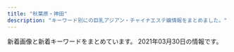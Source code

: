 ```yaml
---
title: "秋葉原・神田"
description: "キーワード別にの巨乳アジアン・チャイナエステ嬢情報をまとめました。"
---
```


新着画像と新着キーワードをまとめています。
2021年03月30日の情報です。

<DmmAffiliateIns />
<KeywordTable
  shops={
    [
    {
        "url": "http://x-akb.info/",
        "keywords": {
            "C": 19,
            "85": 1,
            "84": 1,
            "86": 4,
            "F": 1,
            "D": 10,
            "87": 5
        },
        "img_links": [
            "http://x-akb.info/img/st50.jpg",
            "http://x-akb.info/img/st043.jpg",
            "http://x-akb.info/img/p-50.jpg",
            "http://asakusabashi.analytics.qlook.net/counter.png",
            "http://x-akb.info/img/p-34.jpg",
            "http://x-akb.info/img/p-49.jpg",
            "http://x-akb.info/img/st35.jpg",
            "http://x-akb.info/img/p-42.jpg",
            "http://x-akb.info/img/bottom.png",
            "http://x-akb.info/img/t3.jpg",
            "http://x-akb.info/img/st34.jpg",
            "http://x-akb.info/img/p-46.jpg",
            "http://x-akb.info/img/st035.jpg",
            "http://x-akb.info/img/p-45.jpg",
            "http://x-akb.info/img/st40.jpg",
            "http://x-akb.info/img/p-44.jpg",
            "http://x-akb.info/img/p-40.jpg",
            "http://x-akb.info/img/st42.jpg",
            "http://x-akb.info/img/st36.jpg",
            "http://x-akb.info/img/p-43.jpg",
            "http://x-akb.info/img/t1.jpg",
            "http://x-akb.info/img/nos.jpg",
            "http://x-akb.info/img/st45.jpg",
            "http://x-akb.info/img/mo.png",
            "http://x-akb.info/img/st46.jpg",
            "http://x-akb.info/img/st44.jpg",
            "http://x-akb.info/img/st0035.jpg",
            "http://x-akb.info/img/st0043.jpg",
            "http://x-akb.info/img/st49.jpg",
            "http://x-akb.info/img/p-36.jpg",
            "http://x-akb.info/img/p-35.jpg",
            "http://x-akb.info/img/t2.jpg"
        ],
        "station": "JR\u6d45\u8349\u6a4b\u99c5\u6771\u53e3",
        "name": "AKB"
    },
    {
        "station": "JR\u795e\u7530\u99c5\u897f\u53e3",
        "img_links": [
            "https://kanda-on.work/images/top_campaign.jpg",
            "https://kanda-on.work/images/top_campaign_bottom.jpg",
            "https://kanda-on.work/images/st/st_miki.jpg",
            "https://kanda-on.work/images/st/st_rara2.jpg",
            "https://kanda-on.work/images/st/st_kaori.jpg",
            "https://kanda-on.work/images/st/st_mika.jpg",
            "https://kanda-on.work/images/st/st_mika2.jpg",
            "https://kanda-on.work/images/st/st_moe.jpg",
            "https://kanda-on.work/images/st/st_yuri.jpg",
            "https://kanda-on.work/images/st/st_natsuko.jpg",
            "https://kanda-on.work/images/st/st_arisa.jpg",
            "https://kanda-on.work/images/st/st_akari.jpg",
            "https://kanda-on.work/images/st/st_koko.jpg",
            "https://kanda-on.work/images/st/st_yuzuki.jpg",
            "https://kanda-on.work/images/st/st_kana.jpg",
            "https://kanda-on.work/images/st/st_yuki.jpg",
            "https://kanda-on.work/images/top2.png",
            "https://kanda-on.work/images/st/st_kiki.jpg",
            "https://kanda-on.work/images/st/st_mina.jpg",
            "https://kanda-on.work/images/st/st_akira.jpg",
            "https://kanda-on.work/images/st/st_ruru.jpg",
            "https://kanda-on.work/images/st/st_rara.jpg",
            "https://kanda-on.work/images/st/st_maya.jpg",
            "https://kanda-on.work/images/top.png",
            "https://kanda-on.work/images/st/st_lemon.jpg",
            "https://kanda-on.work/images/st/st_sakura.jpg",
            "https://kanda-on.work/images/st/st_ako.jpg"
        ],
        "url": "https://kanda-on.work/",
        "keywords": {
            "F": 24,
            "C": 33,
            "\u4e73": 3,
            "\u5de8\u4e73": 3
        },
        "name": "\u6e29"
    },
    {
        "url": "https://mizuno-koi.com/",
        "station": "JR\u795e\u7530\u99c5\u5357\u53e3",
        "keywords": {},
        "img_links": [],
        "name": "\u6c34\u306e\u604b"
    },
    {
        "keywords": {
            "\u80f8": 1,
            "C": 18,
            "E": 3,
            "\u7206\u4e73": 3,
            "D": 9,
            "F": 7,
            "\u4e73": 3,
            "G": 3
        },
        "url": "http://esute-kanda.tokyo/",
        "station": "\u795e\u7530\u99c5\u897f\u53e3",
        "img_links": [
            "http://esute-kanda.tokyo/images/top.png",
            "http://esute-kanda.tokyo/images/st/st_suzu.jpg",
            "http://esute-kanda.tokyo/images/st/st_yaya.jpg",
            "http://esute-kanda.tokyo/images/st/st_riri.jpg",
            "http://esute-kanda.tokyo/images/st/st_moka.jpg",
            "http://esute-kanda.tokyo/images/st/st_yuki.jpg",
            "http://esute-kanda.tokyo/images/st/st_mariko.jpg",
            "http://esute-kanda.tokyo/images/top2.png",
            "http://esute-kanda.tokyo/images/st/st_ayaka.jpg",
            "http://esute-kanda.tokyo/images/st/st_nanami.jpg",
            "http://esute-kanda.tokyo/images/st/st_ran.jpg",
            "http://esute-kanda.tokyo/images/st/st_mao.jpg",
            "http://esute-kanda.tokyo/images/st/st_kanon.jpg",
            "http://esute-kanda.tokyo/images/st/st_ryo.jpg",
            "http://esute-kanda.tokyo/images/st/st_natsu.jpg",
            "http://esute-kanda.tokyo/images/st/st_jennie2.jpg",
            "http://esute-kanda.tokyo/images/st/st_momo.jpg",
            "http://esute-kanda.tokyo/images/st/st_sara.jpg",
            "http://esute-kanda.tokyo/images/st/st_yuyu.jpg",
            "http://esute-kanda.tokyo/images/st/st_riko.jpg",
            "http://esute-kanda.tokyo/images/st/st_sakura.jpg",
            "http://esute-kanda.tokyo/images/access/ac_photo.jpg",
            "http://esute-kanda.tokyo/images/st/st_rui.jpg",
            "http://esute-kanda.tokyo/images/st/st_jennie.jpg",
            "http://esute-kanda.tokyo/images/st/st_yuuka.jpg"
        ],
        "name": "\u8336\u8336"
    },
    {
        "keywords": {
            "87": 3,
            "86": 3,
            "84": 6,
            "85": 24,
            "C": 29,
            "D": 24,
            "E": 3,
            "89": 3,
            "F": 3
        },
        "img_links": [
            "http://yu-ai.work/sp/img/p20.jpg",
            "http://yu-ai.work/img/sc16.jpg",
            "http://yu-ai.work/sp/img/sta12.jpg",
            "http://yu-ai.work/sp/img/pic.jpg",
            "http://yu-ai.work/img/st009.jpg",
            "http://yu-ai.work/sp/img/t-t.jpg",
            "http://yu-ai.work/img/sta13.jpg",
            "http://yu-ai.work/sp/img/sta10.jpg",
            "http://yu-ai.work/img/sta19.jpg",
            "http://yu-ai.work/sp/img/sys.jpg",
            "http://yu-ai.work/sp/img/cam.jpg",
            "http://yu-ai.work/img/sta14.jpg",
            "http://yu-ai.work/img/acc2.jpg",
            "http://yu-ai.work/img/sta17.jpg",
            "http://yu-ai.work/sp/img/pc.jpg",
            "http://yu-ai.work/img/st19.jpg",
            "http://yu-ai.work/img/st17.jpg",
            "http://yu-ai.work/img/sta21.jpg",
            "http://yu-ai.work/img/sc21.jpg",
            "http://yu-ai.work/img/st09.jpg",
            "http://yu-ai.work/sp/img/sta21.jpg",
            "http://yu-ai.work/img/sc20.jpg",
            "http://yu-ai.work/sp/img/t-a.jpg",
            "http://yu-ai.work/img/nos.jpg",
            "http://yu-ai.work/img/fla.jpg",
            "http://yu-ai.work/sp/img/sta13.jpg",
            "http://yu-ai.work/sp/img/acc2.jpg",
            "http://yu-ai.work/img/sta16.jpg",
            "http://yu-ai.work/img/sc17.jpg",
            "http://yu-ai.work/img/st12.jpg",
            "http://yu-ai.work/sp/img/tit.jpg",
            "http://yu-ai.work/img/st015.jpg",
            "http://yu-ai.work/sp/img/sta15.jpg",
            "http://yu-ai.work/sp/img/sta18.jpg",
            "http://yu-ai.work/sp/img/p22.jpg",
            "http://yu-ai.work/sp/img/botton.jpg",
            "http://yu-ai.work/img/st018.jpg",
            "http://yu-ai.work/img/sc19.jpg",
            "http://yu-ai.work/img/sta20.jpg",
            "http://yu-ai.work/img/st15.jpg",
            "http://yu-ai.work/img/st18.jpg",
            "http://yu-ai.work/img/sc22.jpg",
            "http://yu-ai.work/sp/img/t-o.jpg",
            "http://yu-ai.work/sp/img/sta16.jpg",
            "http://yu-ai.work/img/st21.jpg",
            "http://yu-ai.work/sp/img/p18.jpg",
            "http://yu-ai.work/img/sc9.jpg",
            "http://yu-ai.work/img/sc10.jpg",
            "http://yu-ai.work/img/head.jpg",
            "http://yu-ai.work/sp/img/acc1.jpg",
            "http://yu-ai.work/img/st22.jpg",
            "http://yu-ai.work/img/st9.jpg",
            "http://yu-ai.work/img/men-es-ran.jpg",
            "http://yu-ai.work/img/sc15.jpg",
            "http://yu-ai.work/sp/img/sta19.jpg",
            "http://yu-ai.work/img/st0013.jpg",
            "http://yu-ai.work/sp/img/tel.jpg",
            "http://yu-ai.work/img/sc14.jpg",
            "http://yu-ai.work/img/st010.jpg",
            "http://yu-ai.work/img/st013.jpg",
            "http://yu-ai.work/img/sta15.jpg",
            "http://yu-ai.work/sp/img/sta22.jpg",
            "http://yu-ai.work/sp/img/p21.jpg",
            "http://yu-ai.work/sp/img/t-r.jpg",
            "http://yu-ai.work/img/st20.jpg",
            "http://yu-ai.work/img/sta10.jpg",
            "http://yu-ai.work/sp/img/add.jpg",
            "http://yu-ai.work/sp/img/sta9.jpg",
            "http://yu-ai.work/img/st022.jpg",
            "http://yu-ai.work/img/sta22.jpg",
            "http://yu-ai.work/img/st14.jpg",
            "http://yu-ai.work/img/st020.jpg",
            "http://yu-ai.work/sp/img/info.jpg",
            "http://yu-ai.work/img/st10.jpg",
            "http://yu-ai.work/img/botton.jpg",
            "http://yu-ai.work/img/sta18.jpg",
            "http://yu-ai.work/img/acc1.jpg",
            "http://yu-ai.work/sp/img/acc3.jpg",
            "http://yu-ai.work/img/sc18.jpg",
            "http://yu-ai.work/img/st019.jpg",
            "http://yu-ai.work/sp/img/sta17.jpg",
            "http://yu-ai.work/sp/img/time.jpg",
            "http://yu-ai.work/img/sc12.jpg",
            "http://yu-ai.work/img/sta9.jpg",
            "http://yu-ai.work/img/st012.jpg",
            "http://yu-ai.work/sp/img/sta14.jpg",
            "http://yu-ai.work/img/st16.jpg",
            "http://yu-ai.work/img/st014.jpg",
            "http://yu-ai.work/sp/img/sta20.jpg",
            "http://yu-ai.work/img/st13.jpg",
            "http://yu-ai.work/img/sta12.jpg",
            "http://yu-ai.work/img/acc3.jpg",
            "http://yu-ai.work/img/st0012.jpg",
            "http://yu-ai.work/sp/img/t-s.jpg",
            "http://yu-ai.work/img/sc13.jpg"
        ],
        "url": "http://yu-ai.work/",
        "station": "JR\u79cb\u8449\u539f\u99c5\u662d\u548c\u901a\u308a\u53e3",
        "name": "\u7652\u611b"
    },
    {
        "url": "http://genkidou.work/",
        "keywords": {
            "86": 4,
            "91": 3,
            "88": 4,
            "87": 6,
            "E": 6,
            "D": 8,
            "85": 5,
            "H": 1,
            "F": 2,
            "C": 20
        },
        "img_links": [
            "http://genkidou.work/img/s5.jpg",
            "http://genkidou.work/img/sta25.jpg",
            "http://genkidou.work/img/s4.jpg",
            "http://genkidou.work/img/s1.jpg",
            "http://genkidou.work/img/sta2.jpg",
            "http://genkidou.work/img/acc5.jpg",
            "http://genkidou.work/sp/img/t-t.jpg",
            "http://genkidou.work/sp/img/t-s.jpg",
            "http://genkidou.work/sp/img/t-o.jpg",
            "http://genkidou.work/sp/img/t-a.jpg",
            "http://genkidou.work/sp/img/acc2.jpg",
            "http://genkidou.work/img/fla.jpg",
            "http://genkidou.work/img/acc6.jpg",
            "http://genkidou.work/sp/img/info.jpg",
            "http://genkidou.work/sp/img/tit.jpg",
            "http://genkidou.work/sp/img/acc3.jpg",
            "http://genkidou.work/sp/img/acc5.jpg",
            "http://genkidou.work/img/st22.jpg",
            "http://genkidou.work/sp/img/st20.jpg",
            "http://genkidou.work/img/koko_468x60.png",
            "http://genkidou.work/sp/img/tel.jpg",
            "http://genkidou.work/sp/img/st6.jpg",
            "http://genkidou.work/img/st011.jpg",
            "http://genkidou.work/img/st25.jpg",
            "http://genkidou.work/img/botton.jpg",
            "http://genkidou.work/img/fla-1.jpg",
            "http://genkidou.work/img/head.jpg",
            "http://genkidou.work/img/acc4.jpg",
            "http://genkidou.work/img/st010.jpg",
            "http://genkidou.work/img/st6.jpg",
            "http://genkidou.work/sp/img/time.jpg",
            "http://genkidou.work/sp/img/p25.jpg",
            "http://genkidou.work/sp/img/acc1.jpg",
            "http://genkidou.work/sp/img/st16.jpg",
            "http://genkidou.work/img/st20.jpg",
            "http://genkidou.work/sp/img/add.jpg",
            "http://genkidou.work/img/sta16.jpg",
            "http://genkidou.work/img/sta20.jpg",
            "http://genkidou.work/sp/img/st11.jpg",
            "http://genkidou.work/sp/img/t-r.jpg",
            "http://genkidou.work/sp/img/botton.jpg",
            "http://genkidou.work/img/sta6.jpg",
            "http://genkidou.work/img/mo.png",
            "http://genkidou.work/sp/img/st23.jpg",
            "http://genkidou.work/img/st2.jpg",
            "http://genkidou.work/sp/img/pic.jpg",
            "http://genkidou.work/img/fla-3.jpg",
            "http://genkidou.work/sp/img/acc6.jpg",
            "http://genkidou.work/img/acc2.jpg",
            "http://genkidou.work/sp/img/sch.jpg",
            "http://genkidou.work/img/sta10.jpg",
            "http://genkidou.work/img/s2.jpg",
            "http://genkidou.work/img/body2.jpg",
            "http://genkidou.work/sp/img/st10.jpg",
            "http://genkidou.work/sp/img/st25.jpg",
            "http://genkidou.work/img/st23.jpg",
            "http://genkidou.work/sp/img/st22.jpg",
            "http://genkidou.work/sp/img/acc4.jpg",
            "http://genkidou.work/img/acc1.jpg",
            "http://genkidou.work/img/sta11.jpg",
            "http://genkidou.work/sp/img/p20.jpg",
            "http://genkidou.work/sp/img/sys.jpg",
            "http://genkidou.work/img/acc3.jpg",
            "http://genkidou.work/img/sta23.jpg",
            "http://genkidou.work/img/st16.jpg",
            "http://genkidou.work/img/fla-2.jpg",
            "http://genkidou.work/sp/img/cam.jpg",
            "http://genkidou.work/sp/img/pc.jpg",
            "http://genkidou.work/sp/img/koko_234x60.png",
            "http://genkidou.work/sp/img/p10.jpg",
            "http://genkidou.work/img/st0011.jpg",
            "http://genkidou.work/sp/img/st2.jpg",
            "http://genkidou.work/img/sta22.jpg"
        ],
        "name": "\u5143\u6c17\u5802\uff5e\u3052\u3093\u304d\u3069\u3046\uff5e",
        "station": "JR\u795e\u7530\u99c5\u897f\u53e3"
    },
    {
        "url": "http://belire.este.work/",
        "keywords": {
            "D": 12,
            "\u30bb\u30af\u30b7\u30fc": 1,
            "83": 1,
            "G": 1,
            "C": 1,
            "86": 13,
            "98": 1
        },
        "station": "JR\u79cb\u8449\u539f\u99c5\u662d\u548c\u901a\u308a\u53e3",
        "img_links": [
            "http://belire.este.work/2/uploadimg/1610605582.jpg",
            "http://belire.este.work/2/uploadimg/1610605467.jpg",
            "http://belire.este.work/nav-005.png",
            "http://belire.este.work/2/uploadimg/1615208613.jpg",
            "http://belire.este.work/2/uploadimg/1615207989.jpeg",
            "http://belire.este.work/2/uploadimg/1610605644.jpg",
            "http://belire.este.work/nav-001.png",
            "http://belire.este.work/nav-004.png",
            "http://belire.este.work/2/uploadimg/1610605976.jpg",
            "http://belire.este.work/2/uploadimg/1610605894.jpg",
            "http://belire.este.work/no.png",
            "http://belire.este.work/2/uploadimg/1610605781.jpg",
            "http://belire.este.work/tel.png",
            "http://belire.este.work/2/uploadimg/1610605808.jpg",
            "http://belire.este.work/2/uploadimg/1610605371.jpg",
            "http://belire.este.work/2/uploadimg/1610605548.jpg",
            "http://belire.este.work/2/uploadimg/1610605615.jpg",
            "http://belire.este.work/s.jpg",
            "http://belire.este.work/2/uploadimg/1610605327.jpg",
            "http://belire.este.work/2/uploadimg/1610605742.jpg",
            "http://belire.este.work/nav-002.png",
            "http://belire.este.work/nav-006.png",
            "http://belire.este.work/2/uploadimg/1610605503.jpg",
            "http://belire.este.work/nav-003.png"
        ],
        "name": "BELIRE \uff5e\u30d9\u30ea\u30fc\u30eb\uff5e"
    },
    {
        "station": "JR\u795e\u7530\u99c5\u897f\u53e3",
        "img_links": [
            "http://refresh-salon.tokyo/images/topimage/main2.jpg",
            "http://refresh-salon.tokyo/images/st/st_miko.jpg",
            "http://refresh-salon.tokyo/images/st/st_risa.jpg",
            "http://refresh-salon.tokyo/images/st/st_rin.jpg",
            "http://refresh-salon.tokyo/images/st/st_anna.jpg",
            "http://refresh-salon.tokyo/images/st/st_koko.jpg",
            "http://refresh-salon.tokyo/images/st/st_saya.jpg",
            "http://refresh-salon.tokyo/images/img/wanted.jpg",
            "http://refresh-salon.tokyo/images/st/st_junko.jpg",
            "http://refresh-salon.tokyo/images/st/st_aiko.jpg",
            "http://refresh-salon.tokyo/images/st/st_mariko.jpg",
            "http://refresh-salon.tokyo/images/st/st_nana.jpg",
            "http://refresh-salon.tokyo/images/st/st_momo.jpg",
            "http://refresh-salon.tokyo/images/st/st_mei.jpg"
        ],
        "name": "\u3082\u307f\u697d",
        "url": "http://refresh-salon.tokyo/",
        "keywords": {
            "E": 2,
            "D": 20,
            "C": 41,
            "G": 2
        }
    },
    {
        "img_links": [
            "http://www.rave.masg.info/files/005.jpg",
            "http://www.rave.masg.info/files/006-02.jpg",
            "http://www.rave.masg.info/files/014.jpg",
            "http://www.rave.masg.info/files/008-03.jpg",
            "http://www.rave.masg.info/files/003-03.jpg",
            "http://www.rave.masg.info/files/014-02.jpg",
            "http://www.rave.masg.info/files/009.jpg",
            "http://www.rave.masg.info/images/xian.png",
            "http://www.rave.masg.info/images/infotiao1.jpg",
            "http://www.rave.masg.info/images/pick.png",
            "http://www.rave.masg.info/images/main_bottom.png",
            "http://www.rave.masg.info/files/016-03.jpg",
            "http://www.rave.masg.info/files/016-02.jpg",
            "http://www.rave.masg.info/files/003.jpg",
            "http://www.rave.masg.info/images/maga.jpg",
            "http://www.rave.masg.info/files/016.jpg",
            "http://www.rave.masg.info/files/006-03.jpg",
            "http://www.rave.masg.info/images/shop/shop01.jpg",
            "http://www.rave.masg.info/files/009-02.jpg",
            "http://www.rave.masg.info/files/002.jpg",
            "http://www.rave.masg.info/files/005-03.jpg",
            "http://www.rave.masg.info/images/shop/shop03.jpg",
            "http://www.rave.masg.info/images/zi_massage.png",
            "http://www.rave.masg.info/files/017-02.jpg",
            "http://www.rave.masg.info/images/tel.png",
            "http://www.rave.masg.info/files/002-02.jpg",
            "http://www.rave.masg.info/files/002-03.jpg",
            "http://www.rave.masg.info/images/new1.png",
            "http://www.rave.masg.info/images/new3.png",
            "http://www.rave.masg.info/files/008.jpg",
            "http://www.rave.masg.info/images/zi_staff.png",
            "http://www.rave.masg.info/images/service.png",
            "http://www.rave.masg.info/files/015.jpg",
            "http://www.rave.masg.info/images/s4.jpg",
            "http://www.rave.masg.info/files/005-02.jpg",
            "http://www.rave.masg.info/files/017.jpg",
            "http://www.rave.masg.info/files/008-02.jpg",
            "http://www.rave.masg.info/files/015-03.jpg",
            "http://www.rave.masg.info/images/s2.jpg",
            "http://www.rave.masg.info/images/s1.jpg",
            "http://www.rave.masg.info/images/shop/shop04.jpg",
            "http://www.rave.masg.info/files/003-02.jpg",
            "http://www.rave.masg.info/files/015-02.jpg",
            "http://www.rave.masg.info/images/shop/shop02.jpg",
            "http://www.rave.masg.info/files/009-03.jpg",
            "http://www.rave.masg.info/files/006.jpg",
            "http://www.rave.masg.info/files/017-03.jpg",
            "http://www.rave.masg.info/images/s5.jpg",
            "http://www.rave.masg.info/images/main_top.png",
            "http://www.rave.masg.info/files/014-03.jpg",
            "http://www.rave.masg.info/images/s3.jpg"
        ],
        "url": "http://www.rave.masg.info/",
        "station": "JR\u79cb\u8449\u539f\u99c5\u662d\u548c\u901a\u308a\u53e3",
        "name": "RAVE \u30ec\u30a4\u30f4",
        "keywords": {
            "G": 1,
            "88": 1,
            "86": 1,
            "F": 3,
            "89": 1,
            "D": 6,
            "87": 6,
            "90": 1
        }
    },
    {
        "img_links": [],
        "keywords": {},
        "name": "Ainsel\u30fb\u30a8\u30a4\u30f3\u30bb\u30eb",
        "station": "JR\u6d45\u8349\u6a4b\u99c5\u6771\u53e3",
        "url": "http://ainsel.tyo.ac/"
    },
    {
        "img_links": [
            "http://genki-morix2.asia/img/st54.jpg",
            "http://genki-morix2.asia/img/Q.png",
            "http://genki-morix2.asia/img/st52.jpg",
            "http://genki-morix2.asia/img/sta58.jpg",
            "http://genki-morix2.asia/img/st019.jpg",
            "http://genki-morix2.asia/img/st16.jpg",
            "http://genki-morix2.asia/img/a.png",
            "http://genki-morix2.asia/img/st30.jpg",
            "http://genki-morix2.asia/img/sta54.jpg",
            "http://genki-morix2.asia/img/st58.jpg",
            "http://genki-morix2.asia/img/i.png",
            "http://genki-morix2.asia/img/st24.jpg",
            "http://genki-morix2.asia/img/st47.jpg",
            "http://genki-morix2.asia/img/no-photo-newface.jpg",
            "http://genki-morix2.asia/img/st19.jpg",
            "http://genki-morix2.asia/img/st55.jpg",
            "http://genki-morix2.asia/img/st053.jpg",
            "http://genki-morix2.asia/img/st53.jpg",
            "http://genki-morix2.asia/img/sta47.jpg",
            "http://genki-morix2.asia/img/botton.png"
        ],
        "keywords": {
            "C": 9,
            "89": 1,
            "88": 4,
            "85": 1,
            "87": 7,
            "86": 1,
            "84": 2
        },
        "name": "\u5143\u6c17\u30e2\u30ea\u30e2\u30ea",
        "url": "http://genki-morix2.asia/",
        "station": "JR\u795e\u7530\u99c5\u6771\u53e3"
    },
    {
        "keywords": {
            "86": 11
        },
        "url": "http://massage-esthe.xyz/",
        "name": "\u7652\u3057\u306e\u68ee",
        "station": "JR\u795e\u7530\u99c5\u897f\u53e3",
        "img_links": [
            "http://massage-esthe.xyz/img/eve.jpg",
            "http://massage-esthe.xyz/img/st2.jpg",
            "http://massage-esthe.xyz/img/sta1.jpg",
            "http://massage-esthe.xyz/img/fla.jpg",
            "http://massage-esthe.xyz/img/sta3.jpg",
            "http://massage-esthe.xyz/img/r1.jpg",
            "http://massage-esthe.xyz/img/sta2.jpg",
            "http://massage-esthe.xyz/img/sta5.jpg",
            "http://massage-esthe.xyz/img/top.jpg",
            "http://massage-esthe.xyz/img/r4.jpg",
            "http://massage-esthe.xyz/img/st1.jpg",
            "http://massage-esthe.xyz/img/r2.jpg",
            "http://massage-esthe.xyz/img/st3.jpg",
            "http://massage-esthe.xyz/img/no.png",
            "http://massage-esthe.xyz/img/st5.jpg",
            "http://massage-esthe.xyz/img/sta4.jpg",
            "http://massage-esthe.xyz/img/st4.jpg",
            "http://massage-esthe.xyz/img/nosta.jpg"
        ]
    },
    {
        "img_links": [
            "http://jasmine-massage.info/img/sj.jpg",
            "http://jasmine-massage.info/img/s203.jpg",
            "http://jasmine-massage.info/i/img/st206.jpg",
            "http://jasmine-massage.info/img/st205.jpg",
            "http://jasmine-massage.info/img/st207.jpg",
            "http://jasmine-massage.info/i/img/sta206.jpg",
            "http://jasmine-massage.info/img/s206.jpg",
            "http://jasmine-massage.info/img/s207.jpg",
            "http://jasmine-massage.info/img/s205.jpg",
            "http://jasmine-massage.info/img/sta205.jpg",
            "http://jasmine-massage.info/i/img/sta204.jpg",
            "http://jasmine-massage.info/img/st206.jpg",
            "http://jasmine-massage.info/i/img/r4.jpg",
            "http://jasmine-massage.info/i/img/sta205.jpg",
            "http://jasmine-massage.info/i/img/r2.jpg",
            "http://jasmine-massage.info/img/sta207.jpg",
            "http://jasmine-massage.info/img/sta203.jpg",
            "http://jasmine-massage.info/img/sta204.jpg",
            "http://jasmine-massage.info/img/s204.jpg",
            "http://jasmine-massage.info/i/img/sta203.jpg",
            "http://jasmine-massage.info/img/st0203.jpg",
            "http://jasmine-massage.info/img/mo.png",
            "http://jasmine-massage.info/img/botton.jpg",
            "http://jasmine-massage.info/img/st204.jpg",
            "http://jasmine-massage.info/img/nos.jpg",
            "http://jasmine-massage.info/i/img/r3.jpg",
            "http://jasmine-massage.info/img/st203.jpg",
            "http://jasmine-massage.info/img/sta206.jpg",
            "http://jasmine-massage.info/i/img/sta207.jpg",
            "http://jasmine-massage.info/i/img/r1.jpg",
            "http://jasmine-massage.info/img/head.jpg"
        ],
        "keywords": {
            "E": 3,
            "86": 1,
            "D": 5,
            "85": 1,
            "87": 4,
            "C": 13,
            "88": 3
        },
        "name": "\u96a0\u308c\u5bb6",
        "station": "JR\u79cb\u8449\u539f\u99c5\u662d\u548c\u901a\u308a\u53e3",
        "url": "http://jasmine-massage.info/"
    },
    {
        "name": "\u767e\u5408",
        "station": "JR\u795e\u7530\u99c5\u6771\u53e3",
        "url": "http://yuri.es-relax.info/",
        "img_links": [
            "http://yuri.es-relax.info/gals/mimi1.jpg",
            "http://yuri.es-relax.info/images/bg_header.jpg",
            "http://yuri.es-relax.info/images/sayuri1.jpg",
            "http://yuri.es-relax.info/images/nana1.jpg",
            "http://yuri.es-relax.info/images/nao1.jpg",
            "http://yuri.es-relax.info/images/hana1.jpg",
            "http://yuri.es-relax.info/images/info3.png",
            "http://yuri.es-relax.info/images/info5.jpg",
            "http://yuri.es-relax.info/gals/yuki1.jpg",
            "http://yuri.es-relax.info/images/yuyu1.jpg",
            "http://yuri.es-relax.info/gals/riri1.jpg"
        ],
        "keywords": {
            "88": 2,
            "86": 14,
            "D": 12
        }
    },
    {
        "img_links": [
            "http://chou-massage.work/sp/img/mo.png",
            "http://chou-massage.work/sp/img/st2.jpg",
            "http://chou-massage.work/img/st4.jpg",
            "http://chou-massage.work/img/st7.jpg",
            "http://chou-massage.work/sp/img/fla-2.jpg",
            "http://chou-massage.work/img/fla-2.jpg",
            "http://chou-massage.work/img/sta2.jpg",
            "http://chou-massage.work/img/botton.jpg",
            "http://chou-massage.work/img/sta4.jpg",
            "http://chou-massage.work/sp/img/fla-1.jpg",
            "http://chou-massage.work/sp/img/sta7.jpg",
            "http://chou-massage.work/sp/img/sta3.jpg",
            "http://chou-massage.work/sp/img/sta4.jpg",
            "http://chou-massage.work/sp/img/st7.jpg",
            "http://chou-massage.work/sp/img/st1.jpg",
            "http://chou-massage.work/img/st3.jpg",
            "http://chou-massage.work/sp/img/acc.jpg",
            "http://chou-massage.work/sp/img/sta2.jpg",
            "http://chou-massage.work/sp/img/st4.jpg",
            "http://chou-massage.work/img/fla-1.jpg",
            "http://chou-massage.work/img/sta1.jpg",
            "http://chou-massage.work/img/sta8.jpg",
            "http://chou-massage.work/sp/img/fla-3.jpg",
            "http://chou-massage.work/sp/img/sta1.jpg",
            "http://chou-massage.work/sp/img/st3.jpg",
            "http://chou-massage.work/img/sta3.jpg",
            "http://chou-massage.work/img/mo.png",
            "http://chou-massage.work/img/acc.jpg",
            "http://chou-massage.work/sp/img/sta8.jpg",
            "http://chou-massage.work/img/st2.jpg",
            "http://chou-massage.work/img/st8.jpg",
            "http://chou-massage.work/sp/img/st8.jpg",
            "http://chou-massage.work/img/sta7.jpg",
            "http://chou-massage.work/img/fla-3.jpg",
            "http://chou-massage.work/img/st1.jpg",
            "http://chou-massage.work/sp/img/botton.jpg"
        ],
        "url": "http://chou-massage.work/",
        "keywords": {
            "86": 10,
            "85": 2,
            "87": 8,
            "C": 26,
            "E": 8,
            "D": 12
        },
        "station": "JR\u795e\u7530\u99c5\u897f\u53e3",
        "name": "\u8776"
    },
    {
        "url": "http://esthe-aroma.pink/",
        "img_links": [
            "http://esthe-aroma.pink/img/m4.jpg",
            "http://esthe-aroma.pink/img/no.png",
            "http://esthe-aroma.pink/img/stan.png",
            "http://esthe-aroma.pink/img/m1.jpg",
            "http://esthe-aroma.pink/img/top.jpg",
            "http://esthe-aroma.pink/img/cg02.jpg",
            "http://esthe-aroma.pink/img/cg07.jpg",
            "http://esthe-aroma.pink/img/m10.jpg",
            "http://esthe-aroma.pink/img/cg01.jpg",
            "http://esthe-aroma.pink/img/cg05.jpg",
            "http://esthe-aroma.pink/img/m3.jpg",
            "http://esthe-aroma.pink/img/cg011.jpg",
            "http://esthe-aroma.pink/img/m6.jpg",
            "http://esthe-aroma.pink/img/cg04.jpg",
            "http://esthe-aroma.pink/img/m2.jpg",
            "http://esthe-aroma.pink/img/cg021.jpg",
            "http://esthe-aroma.pink/img/cg03.jpg",
            "http://esthe-aroma.pink/img/fla.jpg",
            "http://esthe-aroma.pink/img/noo.png",
            "http://esthe-aroma.pink/img/cg06.jpg",
            "http://esthe-aroma.pink/img/m30.jpg",
            "http://esthe-aroma.pink/img/m5.jpg",
            "http://esthe-aroma.pink/img/m60.jpg",
            "http://esthe-aroma.pink/img/m20.jpg"
        ],
        "keywords": {
            "D": 4,
            "87": 1,
            "E": 1,
            "85": 2,
            "86": 4,
            "C": 2
        },
        "name": "\u604b\u306e\u65e5",
        "station": "JR\u795e\u7530\u99c5\u6771\u53e3"
    },
    {
        "keywords": {
            "C": 1,
            "86": 1,
            "E": 1
        },
        "name": "\u685c\u6e80\u958b",
        "img_links": [
            "http://sakuramadmin.jpest.net/uploads//2021031911082377-e1616152110616.jpeg",
            "http://sakuram.jpest.net/images/tit_massage.jpg",
            "http://sakuram.jpest.net/images/tit_sch.jpg",
            "http://sakuramadmin.jpest.net/uploads//2021032109570330-e1616320636156.jpeg",
            "http://sakuram.jpest.net/images/c4.jpg",
            "http://sakuram.jpest.net/images/c7.jpg",
            "http://sakuram.jpest.net/images/c9.jpg",
            "http://sakuram.jpest.net/images/sp_tit_pick.jpg",
            "http://sakuram.jpest.net/images/sp_tit_staff.jpg",
            "http://sakuram.jpest.net/images/tit_staff.jpg",
            "http://sakuram.jpest.net/images/c1.jpg",
            "http://sakuramadmin.jpest.net/uploads//2021031911065558-e1616152029628.jpeg",
            "http://sakuramadmin.jpest.net/uploads//2021031911185719-e1616152747951.jpeg",
            "http://sakuram.jpest.net/images/c5.jpg",
            "http://sakuramadmin.jpest.net/uploads//2021031911175546-e1616152759491.jpeg",
            "http://sakuram.jpest.net/images/c6.jpg",
            "http://sakuramadmin.jpest.net/uploads//2021031916241575-scaled.jpeg",
            "http://sakuram.jpest.net/images/c2.jpg",
            "http://sakuram.jpest.net/images/tit_new.jpg",
            "http://sakuram.jpest.net/images/sp_tit_new.jpg",
            "http://sakuramadmin.jpest.net/uploads//2021031911072093-e1616152076234.jpeg",
            "http://sakuram.jpest.net/images/sp_tit_pro.jpg",
            "http://sakuramadmin.jpest.net/uploads//2021031911110584-e1616152277976.jpeg",
            "http://sakuram.jpest.net/images/tel.png",
            "http://sakuram.jpest.net/images/top.jpg",
            "http://sakuram.jpest.net/images/c8.jpg",
            "http://sakuram.jpest.net/images/tit_pro.jpg",
            "http://sakuram.jpest.net/images/sp_tit_massage.jpg",
            "http://sakuram.jpest.net/images/c3.jpg"
        ],
        "station": "JR\u79cb\u8449\u539f\u99c5\u662d\u548c\u901a\u308a\u53e3",
        "url": "http://sakuram.jpest.net/"
    },
    {
        "keywords": {},
        "url": "http://ziya7788.info/",
        "station": "JR\u79cb\u8449\u539f\u99c5\u662d\u548c\u901a\u308a\u53e3",
        "name": "\u5409\u96c5",
        "img_links": [
            "http://ziya7788.info/images/top-1_06.jpg",
            "http://ziya7788.info/images/top-munu-1_04.jpg",
            "http://ziya7788.info/images/top-1_03.jpg",
            "http://ziya7788.info/images/index_qr.jpg",
            "http://ziya7788.info/images/top-munu-1_06.jpg",
            "http://ziya7788.info/images/top-news.jpg",
            "http://ziya7788.info/images/top-1_09.jpg",
            "http://ziya7788.info/images/staff-img.jpg",
            "http://ziya7788.info/images/top-munu-1_01.jpg",
            "http://ziya7788.info/images/top-1_01.jpg",
            "http://ziya7788.info/images/top-1_04.jpg",
            "http://ziya7788.info/images/top-munu-1_05.jpg",
            "http://ziya7788.info/images/top-1_05.jpg",
            "http://ziya7788.info/images/i-1.jpg",
            "http://ziya7788.info/images/i-6.jpg",
            "http://ziya7788.info/images/i-4.jpg",
            "http://ziya7788.info/images/top-1_02.jpg",
            "http://ziya7788.info/images/i-2.jpg",
            "http://ziya7788.info/images/i-5.jpg",
            "http://ziya7788.info/images/top-munu-1_02.jpg",
            "http://ziya7788.info/images/i-3.jpg",
            "http://ziya7788.info/images/top-img.jpg",
            "http://ziya7788.info/images/top-1_08.jpg",
            "http://ziya7788.info/images/top-1_07.jpg",
            "http://ziya7788.info/images/top-munu-1_03.jpg"
        ]
    },
    {
        "img_links": [
            "http://nene-kanda.net/images/st/st_hitomi.jpg",
            "http://nene-kanda.net/images/topimage/subimage.jpg",
            "http://nene-kanda.net/images/share/sptel.png",
            "http://nene-kanda.net/images/1.jpg",
            "http://nene-kanda.net/images/share/pagetop.png",
            "http://nene-kanda.net/images/st/st_rumi.jpg",
            "http://nene-kanda.net/images/3.jpg",
            "http://nene-kanda.net/images/st/st_mie.jpg",
            "http://nene-kanda.net/images/2.jpg",
            "http://nene-kanda.net/images/st/st_mimi.jpg",
            "http://nene-kanda.net/images/4.jpg",
            "http://nene-kanda.net/images/topimage/topimage.jpg",
            "http://nene-kanda.net/images/st/st_mao.jpg",
            "http://nene-kanda.net/images/share/tel.png",
            "http://nene-kanda.net/images/st/st_saki.jpg",
            "http://nene-kanda.net/images/st/st_mirei.jpg",
            "http://nene-kanda.net/images/st/st_miki.jpg",
            "http://nene-kanda.net/images/st/st_ruru.jpg"
        ],
        "name": "NeNe\uff5e\u30cd\u30cd\uff5e",
        "station": "JR\u795e\u7530\u99c5\u5317\u53e3",
        "keywords": {
            "D": 13,
            "E": 3,
            "C": 35,
            "F": 3
        },
        "url": "http://nene-kanda.net/index.html"
    },
    {
        "url": "http://www.kien-es.info/",
        "name": "\u5947\u7e01\uff5e\u304d\u3048\u3093\uff5e",
        "station": "JR\u79cb\u8449\u539f\u99c5\u96fb\u6c17\u8857\u53e3",
        "keywords": {
            "C": 2,
            "86": 1,
            "D": 3,
            "87": 2,
            "85": 2
        },
        "img_links": [
            "http://www.kien-es.info/img/kaori.png",
            "http://www.kien-es.info/sp/img/kara1.jpg",
            "http://www.kien-es.info/sp/img/emi2.jpg",
            "http://www.kien-es.info/sp/staff/kara.png",
            "http://www.kien-es.info/sp/menu/top.jpg",
            "http://www.kien-es.info/sp/img/yumi1.jpg",
            "http://www.kien-es.info/sp/img/kumi2.jpg",
            "http://www.kien-es.info/sp/img/kara2.jpg",
            "http://www.kien-es.info/images/4.jpg",
            "http://www.kien-es.info/img/kumi1.jpg",
            "http://www.kien-es.info/img/kumi.png",
            "http://www.kien-es.info/sp/images/footer.png",
            "http://www.kien-es.info/img/haruka1.jpg",
            "http://www.kien-es.info/img/emi.png",
            "http://www.kien-es.info/sp/images/9.jpg",
            "http://www.kien-es.info/sp/staff/haruka.png",
            "http://www.kien-es.info/img/kara2.jpg",
            "http://www.kien-es.info/sp/img/haruka1.jpg",
            "http://www.kien-es.info/images/11.jpg",
            "http://www.kien-es.info/sp/images/sys4.png",
            "http://www.kien-es.info/images/2.jpg",
            "http://www.kien-es.info/sp/images/8.jpg",
            "http://www.kien-es.info/sp/staff/emi.png",
            "http://www.kien-es.info/sp/images/6.jpg",
            "http://www.kien-es.info/sp/staff/yumi.png",
            "http://www.kien-es.info/images/sys1.jpg",
            "http://www.kien-es.info/img/kumi2.jpg",
            "http://www.kien-es.info/images/10.jpg",
            "http://www.kien-es.info/sp/images/3.jpg",
            "http://www.kien-es.info/images/int2.jpg",
            "http://www.kien-es.info/images/interior_t.jpg",
            "http://www.kien-es.info/sp/images/int2.png",
            "http://www.kien-es.info/images/1.jpg",
            "http://www.kien-es.info/img/emi1.jpg",
            "http://www.kien-es.info/img/kara.png",
            "http://www.kien-es.info/images/12.jpg",
            "http://www.kien-es.info/images/sm.jpg",
            "http://www.kien-es.info/images/rem.png",
            "http://www.kien-es.info/sp/images/int1.jpg",
            "http://www.kien-es.info/sp/staff/kumi.png",
            "http://www.kien-es.info/sp/images/sys1.jpg",
            "http://www.kien-es.info/sp/images/sys2.jpg",
            "http://www.kien-es.info/sp/images/ac1.jpg",
            "http://www.kien-es.info/images/mobile.jpg",
            "http://www.kien-es.info/sp/images/tel.jpg",
            "http://www.kien-es.info/sp/menu/staff.jpg",
            "http://www.kien-es.info/sp/images/staff_t.jpg",
            "http://www.kien-es.info/images/int1.jpg",
            "http://www.kien-es.info/images/head.jpg",
            "http://www.kien-es.info/sp/images/1.jpg",
            "http://www.kien-es.info/sp/images/ac2.png",
            "http://www.kien-es.info/images/news.jpg",
            "http://www.kien-es.info/img/kara1.jpg",
            "http://www.kien-es.info/images/info.jpg",
            "http://www.kien-es.info/sp/images/sys3.jpg",
            "http://www.kien-es.info/sp/images/newsb.png",
            "http://www.kien-es.info/img/kaori1.jpg",
            "http://www.kien-es.info/sp/images/ac3.png",
            "http://www.kien-es.info/sp/images/info.png",
            "http://www.kien-es.info/sp/img/emi1.jpg",
            "http://www.kien-es.info/sp/img/kumi1.jpg",
            "http://www.kien-es.info/images/14.jpg",
            "http://www.kien-es.info/sp/images/head.jpg",
            "http://www.kien-es.info/images/9.jpg",
            "http://www.kien-es.info/img/haruka.png",
            "http://www.kien-es.info/images/sys2.jpg",
            "http://www.kien-es.info/images/3.jpg",
            "http://www.kien-es.info/sp/images/info_t.jpg",
            "http://www.kien-es.info/sp/images/interior_t.jpg",
            "http://www.kien-es.info/images/staff_t.jpg",
            "http://www.kien-es.info/sp/images/news.jpg",
            "http://www.kien-es.info/sp/images/rec.jpg"
        ]
    },
    {
        "url": "http://kenkoubo.link",
        "name": "\u5065\u5eb7\u574a",
        "img_links": [
            "http://kenkoubo.link/wp-content/uploads/2021/03/ayaka_01-900x1201.jpeg",
            "http://kenkoubo.link/wp-content/themes/template-salon2/images/slider1.jpg",
            "http://kenkoubo.link/wp-content/themes/template-salon2/images/camp-bnr2.png",
            "http://kenkoubo.link/wp-content/uploads/2017/03/05-1-250x375.jpg",
            "http://kenkoubo.link/wp-content/uploads/2017/03/08-2.jpg",
            "http://kenkoubo.link/wp-content/uploads/2019/05/ai_image_1_syusei-900x1600.jpeg",
            "http://kenkoubo.link/wp-content/themes/template-salon2/images/telm.png",
            "http://kenkoubo.link/wp-content/uploads/2019/05/rin_image_1_syusei-900x1600.jpeg",
            "http://kenkoubo.link/wp-content/themes/template-salon2/images/03.jpg",
            "http://kenkoubo.link/wp-content/uploads/2017/03/03-1.jpg",
            "http://kenkoubo.link/wp-content/themes/template-salon2/images/info2.png",
            "http://kenkoubo.link/wp-content/uploads/2017/03/08.jpg",
            "http://kenkoubo.link/wp-content/uploads/2017/03/08a.jpg",
            "https://www.mens-anavi.com/img/mens-esthe1.png",
            "http://kenkoubo.link/wp-content/uploads/2017/03/05a.jpg",
            "http://kenkoubo.link/wp-content/themes/template-salon2/images/pickup-ttl.png",
            "http://kenkoubo.link/wp-content/uploads/2020/11/yuko_image_syusei-1-250x375.jpg",
            "http://kenkoubo.link/wp-content/uploads/2019/05/ai_image_1_syusei-250x375.jpeg",
            "http://kenkoubo.link/wp-content/uploads/2017/03/05.jpg",
            "http://kenkoubo.link/wp-content/uploads/2019/05/rin_image_1_syusei-250x375.jpeg",
            "http://kenkoubo.link/wp-content/themes/template-salon2/images/news-ttl.png",
            "http://kenkoubo.link/wp-content/themes/template-salon2/images/camp-bnr3.png",
            "http://kenkoubo.link/wp-content/themes/template-salon2/images/camp-bnr.png",
            "http://kenkoubo.link/wp-content/uploads/2021/03/ayaka_01-250x375.jpeg",
            "http://kenkoubo.link/wp-content/uploads/2017/03/07-1.jpg",
            "http://kenkoubo.link/wp-content/uploads/2017/03/05-1.jpg",
            "http://kenkoubo.link/wp-content/themes/template-salon2/images/08.jpg",
            "http://kenkoubo.link/wp-content/uploads/2021/03/ayaka_4-300x400.jpeg",
            "http://kenkoubo.link/wp-content/themes/template-salon2/images/pickup-frame.png",
            "http://kenkoubo.link/wp-content/themes/template-salon2/images/info.png",
            "http://kenkoubo.link/wp-content/themes/template-salon2/images/camp-bnr4.png",
            "http://kenkoubo.link/wp-content/uploads/2021/03/ayaka_4.jpeg",
            "http://kenkoubo.link/wp-content/uploads/2020/11/yuko_image_syusei-1.jpg",
            "http://kenkoubo.link/wp-content/themes/template-salon2/images/05.jpg",
            "http://es-tsudanuma.com/wp-content/uploads/2016/10/massage-de_88_31.jpg",
            "http://kenkoubo.link/wp-content/uploads/2017/03/08-250x375.jpg",
            "http://kenkoubo.link/wp-content/uploads/2017/03/03-1-250x375.jpg",
            "http://kenkoubo.link/wp-content/uploads/2017/03/09.jpg"
        ],
        "station": "JR\u795e\u7530\u99c5\u5317\u53e3",
        "keywords": {
            "D": 6,
            "C": 8,
            "89": 4,
            "90": 2,
            "85": 2,
            "88": 4,
            "86": 2
        }
    },
    {
        "img_links": [
            "http://kaede.tyo.cm/photos/sites/15/2019/11/2019110102312566.jpg",
            "http://kaede.tyo.cm/photos/sites/15/2017/07/\u5fae\u4fe1\u56fe\u7247_20170731133036.jpg",
            "http://kaede.tyo.cm/images/room4.jpg",
            "http://kaede.tyo.cm/photos/sites/15/2018/10/2018101210462259.jpg",
            "http://kaede.tyo.cm/images/room2.jpg",
            "http://kaede.tyo.cm/photos/sites/15/2019/07/2019072310543855.jpg",
            "http://kaede.tyo.cm/images/room3.jpg",
            "http://kaede.tyo.cm/photos/sites/15/2017/11/2017112902394723.jpg",
            "http://kaede.tyo.cm/photos/sites/15/2019/07/2019072218445895.jpg",
            "http://kaede.tyo.cm/images/s3.png",
            "http://kaede.tyo.cm/photos/sites/15/2018/03/2018031401333199.jpg",
            "http://kaede.tyo.cm/photos/sites/15/2018/03/2018032208244424.jpg",
            "http://kaede.tyo.cm/photos/sites/15/2020/03/2020031613344696.jpg",
            "http://kaede.tyo.cm/images/n1.jpg",
            "http://kaede.tyo.cm/photos/sites/15/2017/05/1.jpg",
            "http://kaede.tyo.cm/photos/sites/15/2018/12/2018122110282270.jpg",
            "http://kaede.tyo.cm/photos/sites/15/2017/05/05.jpg",
            "http://kaede.tyo.cm/images/s_staff.jpg",
            "http://kaede.tyo.cm/images/s_news.png",
            "http://kaede.tyo.cm/photos/sites/15/2018/12/2018122510575438.jpg",
            "http://kaede.tyo.cm/photos/sites/15/2020/08/2020081913203996.jpg",
            "http://kaede.tyo.cm/images/s_pick.png",
            "http://kaede.tyo.cm/photos/sites/15/2018/07/2018071202180120.jpg",
            "http://kaede.tyo.cm/photos/sites/15/2017/04/st4.jpg",
            "http://kaede.tyo.cm/photos/sites/15/2017/04/8.jpg",
            "http://kaede.tyo.cm/images/mobile.png",
            "http://kaede.tyo.cm/photos/sites/15/2018/01/2018013009203349.jpg",
            "http://kaede.tyo.cm/photos/sites/15/2019/11/2019110102312976.jpg",
            "http://kaede.tyo.cm/photos/sites/15/2018/09/2018090301232862.jpg",
            "http://kaede.tyo.cm/photos/sites/15/2018/04/2018042103445537.jpg",
            "http://kaede.tyo.cm/photos/sites/15/2017/12/2017121802123582.jpg",
            "http://kaede.tyo.cm/photos/sites/15/2018/05/2018052602053211.jpg",
            "http://kaede.tyo.cm/photos/sites/15/2019/08/201908021145272.jpg",
            "http://kaede.tyo.cm/photos/sites/15/2018/07/201807050359241.jpg",
            "http://kaede.tyo.cm/photos/sites/15/2018/12/2018122510562151.jpg",
            "http://kaede.tyo.cm/photos/sites/15/2018/09/2018092310253191.jpg",
            "http://kaede.tyo.cm/photos/sites/15/2017/04/03.jpg",
            "http://kaede.tyo.cm/photos/sites/15/2018/07/2018070602462928.jpg",
            "http://kaede.tyo.cm/images/room1.jpg",
            "http://kaede.tyo.cm/images/top.png",
            "http://kaede.tyo.cm/images/s1.png",
            "http://kaede.tyo.cm/photos/sites/15/2017/05/10.jpg",
            "http://kaede.tyo.cm/photos/sites/15/2019/01/2019012110352218.jpg",
            "http://kaede.tyo.cm/photos/sites/15/2019/09/2019092410360674.jpg",
            "http://kaede.tyo.cm/photos/sites/15/2019/08/201908031036100.jpg",
            "http://kaede.tyo.cm/photos/sites/15/2018/12/2018122811325315.jpg",
            "http://kaede.tyo.cm/images/n3.png",
            "http://kaede.tyo.cm/photos/sites/15/2018/06/2018060802410544.jpg",
            "http://kaede.tyo.cm/photos/sites/15/2017/03/298510852981895493.jpg"
        ],
        "name": "\u604b\u306e\u82b1",
        "keywords": {
            "86": 8,
            "87": 5,
            "88": 1,
            "C": 1,
            "E": 4,
            "84": 2,
            "85": 4,
            "D": 15
        },
        "url": "http://kaede.tyo.cm/",
        "station": "JR\u795e\u7530\u99c5\u6771\u53e3"
    },
    {
        "station": "JR\u795e\u7530\u99c5\u5317\u53e3",
        "img_links": [
            "http://yudokoro.xyz/images/st/st_narumi.jpg",
            "http://yudokoro.xyz/images/st/st_maya.jpg",
            "http://yudokoro.xyz/images/st/st_rara.jpg",
            "http://yudokoro.xyz/images/header_img.png",
            "http://yudokoro.xyz/images/concept.jpg",
            "http://yudokoro.xyz/images/st/st_ai.jpg",
            "http://yudokoro.xyz/images/st/st_yui.jpg",
            "http://yudokoro.xyz/images/news_image.jpg",
            "http://yudokoro.xyz/images/header_main_visual2.jpg",
            "http://yudokoro.xyz/images/campaign.jpg",
            "http://yudokoro.xyz/images/st/st_miro.jpg",
            "http://yudokoro.xyz/images/st/st_koko.jpg",
            "http://yudokoro.xyz/images/st/st_miho.jpg",
            "http://yudokoro.xyz/images/st/st_yaya.jpg",
            "http://yudokoro.xyz/images/st/st_ao.jpg",
            "http://yudokoro.xyz/images/header_main_visual1.jpg",
            "http://yudokoro.xyz/images/st/st_yumi.jpg",
            "http://yudokoro.xyz/images/st/st_momoka.jpg",
            "http://yudokoro.xyz/images/st/st_rena.jpg",
            "http://yudokoro.xyz/images/st/st_yuyu.jpg",
            "http://yudokoro.xyz/images/header_main_visual3.jpg"
        ],
        "keywords": {
            "E": 24,
            "F": 24,
            "D": 240,
            "C": 24,
            "G": 24
        },
        "url": "http://yudokoro.xyz/",
        "name": "\u7652\u51e6\uff5e\u3086\u3069\u3053\u308d"
    },
    {
        "station": "JR\u79cb\u8449\u539f\u99c5\u662d\u548c\u901a\u308a\u53e3",
        "name": "\u30d1\u30f3\u30c0\u30de\u30c3\u30b5\u30fc\u30b8",
        "img_links": [
            "https://yumegokochi1.com/_src/49451710/gettyimages-1124713982.jpg",
            "https://yumegokochi1.com/_src/49451804/9dfc3519-db15-4421-9d5a-72bca41cf758.jpg",
            "https://yumegokochi1.com/_src/49451708/img20200921221149975618.png",
            "https://yumegokochi1.com/_src/49451714/img20200920211111185467.png",
            "https://yumegokochi1.com/_src/49451725/img20200920211111185467.png",
            "https://yumegokochi1.com/_src/49600659/mikinew22.png",
            "https://yumegokochi1.com/_src/49800472/mikinew22.png",
            "https://yumegokochi1.com/_src/49451704/img20200921221149975618.png",
            "https://yumegokochi1.com/_src/49451721/2019-06-03_20200201221114.png",
            "https://yumegokochi1.com/_src/49451751/s__37707790.jpg",
            "https://yumegokochi1.com/_src/49690956/mikinew22.png",
            "https://yumegokochi1.com/_src/49451706/img20200921221149975618.png",
            "https://yumegokochi1.com/_src/49800470/mikinew22.png",
            "https://yumegokochi1.com/_src/49601604/img_5364.png",
            "https://yumegokochi1.com/_src/49451698/img20200920211111185467.png",
            "https://yumegokochi1.com/_src/49451757/mikinew22.png",
            "https://yumegokochi1.com/_src/49800727/1.jpg",
            "https://yumegokochi1.com/_src/49451688/mikinew22.png",
            "https://yumegokochi1.com/_src/49451694/img20200920141422782540.png",
            "https://yumegokochi1.com/_src/49601606/mikinew22.png",
            "https://yumegokochi1.com/_src/49451690/tel.png",
            "https://yumegokochi1.com/_src/49800856/2.jpg",
            "https://yumegokochi1.com/_src/53271233/hinamatsuri.png",
            "https://yumegokochi1.com/_src/49451759/mikinew22.png",
            "https://yumegokochi1.com/_src/49451769/sign.png",
            "https://yumegokochi1.com/_src/49451761/73712a1b-86b8-482b-b4d2-d8a85862327f.jpg",
            "https://yumegokochi1.com/_src/49451747/mikinew22.png",
            "https://yumegokochi1.com/_src/49451755/mikinew22.png",
            "https://yumegokochi1.com/_src/49690958/mikinew22.png",
            "https://yumegokochi1.com/_src/49600657/mikinew22.png",
            "https://yumegokochi1.com/_src/49451712/gettyimages-1124713982.jpg",
            "https://yumegokochi1.com/_src/49801147/1.jpg",
            "https://yumegokochi1.com/_src/49451753/mikinew22.png",
            "https://yumegokochi1.com/_src/49451762/9dfc3519-db15-4421-9d5a-72bca41cf758.jpg",
            "https://yumegokochi1.com/_src/49451724/2019-06-03_20200201221114.png",
            "https://yumegokochi1.com/_src/49451739/s__37322773.jpg",
            "https://yumegokochi1.com/_src/49451741/panda.png"
        ],
        "keywords": {},
        "url": "https://yumegokochi1.com/"
    },
    {
        "keywords": {
            "87": 8,
            "E": 2,
            "86": 4,
            "D": 18,
            "85": 6,
            "89": 4
        },
        "url": "http://www.lovegarden-s.info/",
        "name": "\u30e9\u30d6\u30ac\u30fc\u30c7\u30f3",
        "img_links": [
            "http://www.lovegarden-s.info/photo/201811/15420361921270089007.jpg",
            "http://www.lovegarden-s.info/img/re2.png",
            "http://www.lovegarden-s.info/photo/201504/1430403080602083079.jpg",
            "http://www.lovegarden-s.info/photo/home/8951576457983.jpg",
            "http://www.lovegarden-s.info/photo/home/4831576458331.jpg",
            "http://www.lovegarden-s.info/img/staff.png",
            "http://www.lovegarden-s.info/photo/home/1071580955755.jpg",
            "http://www.lovegarden-s.info/photo/201912/15764583101976861511.jpg",
            "http://www.lovegarden-s.info/photo/home/7251576458086.jpg",
            "http://www.lovegarden-s.info/photo/202009/15998962431272351164.jpeg",
            "http://www.lovegarden-s.info/photo/202002/1580969705245014003.jpeg",
            "http://www.lovegarden-s.info/photo/home/8901454735680.jpg",
            "http://www.lovegarden-s.info/photo/201912/15762826581589257136.jpeg",
            "http://www.lovegarden-s.info/photo/202001/15796781601253232552.jpg",
            "http://www.lovegarden-s.info/img/info.png",
            "http://www.lovegarden-s.info/photo/201602/1455104915985663806.jpg",
            "http://www.lovegarden-s.info/img/pic_info.png",
            "http://www.lovegarden-s.info/photo/home/4231542036212.jpg",
            "http://www.lovegarden-s.info/photo/home/4781579678186.jpg",
            "http://www.lovegarden-s.info/img/top.png",
            "http://www.lovegarden-s.info/photo/201602/14547356612012610027.jpg",
            "http://www.lovegarden-s.info/photo/202002/15809557251246469135.jpg",
            "http://www.lovegarden-s.info/img/link.png",
            "http://www.lovegarden-s.info/img/img2.png",
            "http://www.lovegarden-s.info/photo/home/8651455104921.jpg",
            "http://www.lovegarden-s.info/img/img1.png",
            "http://www.lovegarden-s.info/photo/home/8341599896251.jpg",
            "http://www.lovegarden-s.info/photo/home/9871580969716.jpg",
            "http://www.lovegarden-s.info/img/return.png",
            "http://www.lovegarden-s.info/photo/201912/15762841361405259657.png",
            "http://www.lovegarden-s.info/photo/home/9601430403087.jpg"
        ],
        "station": "JR\u79cb\u8449\u539f\u99c5\u662d\u548c\u901a\u308a\u53e3"
    },
    {
        "name": "\u30cf\u30d4\u30cd\u30b9",
        "url": "http://loman.ies.fun/",
        "keywords": {
            "C": 27,
            "83": 1,
            "85": 5,
            "87": 3,
            "D": 9,
            "E": 2,
            "86": 6,
            "88": 1
        },
        "img_links": [
            "http://loman.ies.fun/images/mobile.jpg",
            "http://loman.ies.fun/photos/sites/33/2020/03/2020032611153250.jpg",
            "http://loman.ies.fun/photos/sites/33/2020/08/2020081913260795.jpg",
            "http://loman.ies.fun/photos/sites/33/2020/03/2020032611522152.jpg",
            "http://loman.ies.fun/images/room2.jpg",
            "http://loman.ies.fun/photos/sites/33/2020/03/2020032612000446.jpg",
            "http://loman.ies.fun/photos/sites/33/2020/03/2020032611565587.jpg",
            "http://loman.ies.fun/images/s_pick.png",
            "http://loman.ies.fun/photos/sites/33/2020/03/2020032611584396.jpg",
            "http://loman.ies.fun/photos/sites/33/2020/03/202003261200240.jpg",
            "http://loman.ies.fun/photos/sites/33/2020/03/2020032611562755.jpg",
            "http://loman.ies.fun/images/s_staff.png",
            "http://loman.ies.fun/images/s_news.png",
            "http://loman.ies.fun/photos/sites/33/2020/03/202003261138067.jpg",
            "http://loman.ies.fun/images/room3.jpg",
            "http://loman.ies.fun/images/room1.jpg",
            "http://loman.ies.fun/images/girl-z2.jpg",
            "http://loman.ies.fun/photos/sites/33/2020/03/2020032611581578.jpg",
            "http://loman.ies.fun/images/top.png",
            "http://loman.ies.fun/photos/sites/33/2020/03/2020032611555543.jpg",
            "http://loman.ies.fun/photos/sites/33/2020/03/2020032611445885.jpg",
            "http://loman.ies.fun/photos/sites/33/2020/03/2020032611565613.jpg",
            "http://loman.ies.fun/photos/sites/33/2020/03/202003261158439.jpg",
            "http://loman.ies.fun/photos/sites/33/2020/03/2020032611553428.jpg",
            "http://loman.ies.fun/photos/sites/33/2020/03/2020032611565659.jpg",
            "http://loman.ies.fun/photos/sites/33/2020/03/2020032611443518.jpg",
            "http://loman.ies.fun/photos/sites/33/2020/03/2020032611511046.jpg",
            "http://loman.ies.fun/photos/sites/33/2020/03/2020032611445837.jpg",
            "http://loman.ies.fun/photos/sites/33/2020/03/2020032611581687.jpg",
            "http://loman.ies.fun/photos/sites/33/2020/03/202003261151446.jpg",
            "http://loman.ies.fun/images/room4.jpg",
            "http://loman.ies.fun/images/girl-z1.jpg"
        ],
        "station": "JR\u795e\u7530\u99c5\u5317\u53e3"
    },
    {
        "keywords": {
            "84": 1
        },
        "img_links": [
            "http://www.asakusabashi-est.xyz/images/idnex-down/index-down-if_03.jpg",
            "http://www.asakusabashi-est.xyz/images/staff/4/2.jpg",
            "http://www.asakusabashi-est.xyz/images/staff/akira.jpg",
            "http://www.asakusabashi-est.xyz/images/top/t3.png",
            "http://www.asakusabashi-est.xyz/images/top/t3.jpg",
            "http://www.asakusabashi-est.xyz/images/nav/lanmu-t-sys.jpg",
            "http://www.asakusabashi-est.xyz/images/index-aridel_07.jpg",
            "http://www.asakusabashi-est.xyz/images/staff/4/4.jpg",
            "http://www.asakusabashi-est.xyz/images/staff/4/3.jpg",
            "http://www.asakusabashi-est.xyz/images/shop/zi2.png",
            "http://www.asakusabashi-est.xyz/images/sys/lanmu-zi-s7.png",
            "http://www.asakusabashi-est.xyz/images/index-aridel_18.jpg",
            "http://www.asakusabashi-est.xyz/images/staff/2/moro/moro.jpg",
            "http://www.asakusabashi-est.xyz/images/nav/lanmu-t-job.jpg",
            "http://www.asakusabashi-est.xyz/images/idnex-down/index-down-if_12.jpg",
            "http://www.asakusabashi-est.xyz/images/top/t2.jpg",
            "http://www.asakusabashi-est.xyz/images/staff/6.jpg",
            "http://www.asakusabashi-est.xyz/images/index-aridel_20.jpg",
            "http://www.asakusabashi-est.xyz/images/idnex-down/index-down-if_05.jpg",
            "http://www.asakusabashi-est.xyz/images/index-aridel_02.jpg",
            "http://www.asakusabashi-est.xyz/images/shop/zi3.png",
            "http://www.asakusabashi-est.xyz/images/shop/zi4.png",
            "http://www.asakusabashi-est.xyz/images/shop/zi.png",
            "http://www.asakusabashi-est.xyz/images/index-aridel_10.jpg",
            "http://www.asakusabashi-est.xyz/images/nav/lanmu-t-st.jpg",
            "http://www.asakusabashi-est.xyz/images/index-aridel_24.jpg",
            "http://www.asakusabashi-est.xyz/images/idnex-down/index-down-if_07.jpg"
        ],
        "url": "http://www.asakusabashi-est.xyz/",
        "name": "Oualia\u30fb\u30af\u30aa\u30ea\u30a2",
        "station": "JR\u6d45\u8349\u6a4b\u99c5\u6771\u53e3"
    },
    {
        "name": "\u5c11\u5973\u5b66\u5712",
        "station": "JR\u79cb\u8449\u539f\u99c5\u662d\u548c\u901a\u308a\u53e3",
        "keywords": {
            "85": 2,
            "89": 2,
            "C": 2,
            "88": 1,
            "F": 2,
            "E": 1
        },
        "url": "http://gakuen.jpest.net/",
        "img_links": [
            "http://gakuenadmin.jpest.net/uploads/2020/11/2020111707403491.jpg",
            "http://gakuen.jpest.net/images/c10.jpg",
            "http://gakuen.jpest.net/images/c6.jpg",
            "http://gakuenadmin.jpest.net/uploads/2020/11/g4.jpg",
            "http://gakuenadmin.jpest.net/uploads/2021/03/2021032214491843-e1616424582330.jpeg",
            "http://gakuen.jpest.net/images/c5.jpg",
            "http://gakuenadmin.jpest.net/uploads/2021/03/2021031703491211.jpeg",
            "http://gakuenadmin.jpest.net/uploads/2021/02/2021021404543751.jpg",
            "http://gakuenadmin.jpest.net/uploads/2020/11/2020112607092280.jpeg",
            "http://gakuenadmin.jpest.net/uploads/2020/11/2020111905143846.jpeg",
            "http://gakuenadmin.jpest.net/uploads/2021/02/2021021709012527.jpeg",
            "http://gakuenadmin.jpest.net/uploads/2021/01/2021013104085726.jpg",
            "http://gakuen.jpest.net/images/c2.jpg",
            "http://gakuenadmin.jpest.net/uploads/2021/03/2021031703464276.jpeg",
            "http://gakuenadmin.jpest.net/uploads/2021/03/2021031909080778-e1616144896573.jpeg",
            "http://gakuenadmin.jpest.net/uploads/2021/03/2021032109395478-e1616319941987.jpeg",
            "http://gakuenadmin.jpest.net/uploads/2021/02/2021021404545968.jpg",
            "http://gakuenadmin.jpest.net/uploads/2021/02/2021021405363587.jpeg",
            "http://gakuenadmin.jpest.net/uploads/2021/01/2021012602174428-e1615696882103.jpeg",
            "http://gakuen.jpest.net/images/c8.jpg",
            "http://gakuenadmin.jpest.net/uploads/2020/11/2020111905172382.jpeg",
            "http://gakuen.jpest.net/images/c3.jpg",
            "http://gakuen.jpest.net/images/c9.jpg",
            "http://gakuenadmin.jpest.net/uploads/2020/11/2020112607090815.jpeg",
            "http://gakuenadmin.jpest.net/uploads/2020/11/202011170741460-e1613281451949.jpg",
            "http://gakuen.jpest.net/images/c7.jpg",
            "http://gakuen.jpest.net/images/tel.png",
            "http://gakuen.jpest.net/images/c1.jpg",
            "http://gakuenadmin.jpest.net/uploads/2021/02/2021021404551428.jpg",
            "http://gakuen.jpest.net/images/c4.jpg",
            "http://gakuenadmin.jpest.net/uploads/2021/01/2021013104094765.jpg",
            "http://gakuenadmin.jpest.net/uploads/2021/02/2021021709042073.jpeg"
        ]
    },
    {
        "img_links": [
            "http://relifeadmin.jpest.net/uploads//2021/03/4082C373-F43B-4FF9-9F7D-0C0C02162F15.jpeg",
            "http://relife.jpest.net/images/02.jpg",
            "http://relifeadmin.jpest.net/uploads//2021/03/E6F9C65A-E4D0-41BD-839F-6AFE58551E3A.jpeg",
            "http://relifeadmin.jpest.net/uploads//2021/01/E944CBFF-10ED-477E-8E82-D6287231899D.jpg",
            "http://relifeadmin.jpest.net/uploads//2021/03/1.jpeg",
            "http://relifeadmin.jpest.net/uploads//2021/03/7773A505-C662-4875-94B7-9CA466B80C4E-e1616411927517.jpeg",
            "http://relifeadmin.jpest.net/uploads//2020/10/03F2B47F-0310-46C6-AEDE-A8D64FCF2853.jpeg",
            "http://relifeadmin.jpest.net/uploads//2020/09/g2.jpg",
            "http://relifeadmin.jpest.net/uploads//2020/10/9D16F01A-1354-462D-9558-9F957927EF44.jpeg",
            "http://relife.jpest.net/images/mobile.jpg",
            "http://relifeadmin.jpest.net/uploads//2021/03/6A526146-BB8D-45A4-A864-42633965DBF0-e1616413783381.jpeg",
            "http://relife.jpest.net/images/03.jpg",
            "http://relife.jpest.net/images/04.jpg",
            "http://relifeadmin.jpest.net/uploads//2020/10/D81CC5DA-612A-4552-9C4C-145DABF87A82-e1603797285723.jpeg",
            "http://relifeadmin.jpest.net/uploads//2021/03/322B13E6-26A1-40C3-9EC9-427DE29CA167.jpeg",
            "http://relifeadmin.jpest.net/uploads//2020/10/F908022A-9300-45F1-9C28-4A9EF0365F57.jpeg",
            "http://relifeadmin.jpest.net/uploads//2020/10/940B0844-F20E-4D4A-B215-E5BA5372B8E8.jpeg",
            "http://relifeadmin.jpest.net/uploads//2021/03/31F3171B-05C9-4017-9EDC-8B1230FFFA5E-e1616413792413.jpeg",
            "http://relifeadmin.jpest.net/uploads//2021/03/1C5F116C-58E4-4358-9BD7-1B33791B0CAA-e1616413763845.jpeg",
            "http://relifeadmin.jpest.net/uploads//2021/03/F6CA5A16-B99E-496D-AB73-DFFE18A4E0B9.jpeg",
            "http://relifeadmin.jpest.net/uploads//2020/10/C74DC003-B774-4423-93B4-733B4938F550.jpeg",
            "http://relife.jpest.net/images/033.jpg",
            "http://relifeadmin.jpest.net/uploads//2020/10/5AD15672-AEE6-4A0A-9CCF-259E75905FCF-e1603711283848.jpeg",
            "http://relifeadmin.jpest.net/uploads//2020/10/1A4C09F7-F63F-4224-B24D-9E199A9A4BDA.jpeg",
            "http://relifeadmin.jpest.net/uploads//2021/03/A7B9063B-BE9C-42C3-B5B8-39B0E93D461D-e1616414911549.jpeg",
            "http://relifeadmin.jpest.net/uploads//2021/03/F1762422-EC67-4A1B-A086-46A0FE212F54-e1616414141494.jpeg",
            "http://relifeadmin.jpest.net/uploads//2021/01/IMG_2171.jpg",
            "http://relife.jpest.net/images/tt.jpg"
        ],
        "keywords": {
            "85": 1,
            "C": 1,
            "E": 12
        },
        "name": "Relife\uff5e\u30ea\u30e9\u30a4\u30d5\uff5e",
        "station": "JR\u79cb\u8449\u539f\u99c5\u662d\u548c\u901a\u308a\u53e3",
        "url": "http://relife.jpest.net/"
    },
    {
        "url": "http://k-cocoro.co/",
        "keywords": {
            "D": 3,
            "E": 4,
            "G": 1
        },
        "name": "COCORO",
        "img_links": [
            "http://k-cocoro.co/images/g2.jpg",
            "http://k-cocoro.co/images/right_top.png",
            "http://k-cocoro.co/images/pagetop.png",
            "http://k-cocoro.co/images/gg2.jpg",
            "http://k-cocoro.co/images/tite-staff.png",
            "http://k-cocoro.co/images/noimage.jpg",
            "http://k-cocoro.co/images/mail.png",
            "http://k-cocoro.co/images/remo.jpg",
            "http://k-cocoro.co/images/004.jpg",
            "http://k-cocoro.co/images/shishu_01.jpg",
            "http://k-cocoro.co/images/yu.jpg",
            "http://k-cocoro.co/images/gg1.jpg",
            "http://k-cocoro.co/images/shishu_03.jpg",
            "http://k-cocoro.co/images/news_top.jpg",
            "http://k-cocoro.co/images/girl_top.png",
            "http://k-cocoro.co/images/002.jpg",
            "http://k-cocoro.co/images/001.jpg",
            "http://k-cocoro.co/images/mya.jpg",
            "http://k-cocoro.co/images/nei_03.png",
            "http://k-cocoro.co/images/shishu_02.jpg",
            "http://k-cocoro.co/images/nei_01.png",
            "http://k-cocoro.co/images/girl_03.png",
            "http://k-cocoro.co/images/girlx_top.png",
            "http://k-cocoro.co/images/girl_01.png",
            "http://k-cocoro.co/images/s2.jpg",
            "http://k-cocoro.co/images/003.jpg",
            "http://k-cocoro.co/images/momo.jpg",
            "http://k-cocoro.co/images/ss.jpg",
            "http://k-cocoro.co/images/right_bottom.png",
            "http://k-cocoro.co/images/tite-magazine.png",
            "http://k-cocoro.co/images/grande.jpg"
        ],
        "station": "JR\u795e\u7530\u99c5\u6771\u53e3"
    },
    {
        "url": "http://xn--vckg5a9gugx77p8s4b.biz/",
        "img_links": [
            "http://xn--vckg5a9gugx77p8s4b.biz/images/t1.jpg",
            "http://xn--vckg5a9gugx77p8s4b.biz/images/t5.jpg",
            "http://xn--vckg5a9gugx77p8s4b.biz/images/t3.jpg",
            "http://xn--vckg5a9gugx77p8s4b.biz/images/rot.jpg",
            "http://xn--vckg5a9gugx77p8s4b.biz/images/cg05.jpg",
            "http://xn--vckg5a9gugx77p8s4b.biz/images/ret.jpg",
            "http://xn--vckg5a9gugx77p8s4b.biz/images/t2.jpg",
            "http://xn--vckg5a9gugx77p8s4b.biz/images/cg07.jpg",
            "http://xn--vckg5a9gugx77p8s4b.biz/images/cg04.jpg",
            "http://xn--vckg5a9gugx77p8s4b.biz/images/lab.jpg",
            "http://xn--vckg5a9gugx77p8s4b.biz/images/ltb.jpg",
            "http://xn--vckg5a9gugx77p8s4b.biz/images/cg091.jpg",
            "http://xn--vckg5a9gugx77p8s4b.biz/images/m30.jpg",
            "http://xn--vckg5a9gugx77p8s4b.biz/images/cg03.jpg",
            "http://xn--vckg5a9gugx77p8s4b.biz/images/cg08.jpg",
            "http://xn--vckg5a9gugx77p8s4b.biz/images/m40.jpg",
            "http://xn--vckg5a9gugx77p8s4b.biz/images/line.png",
            "http://xn--vckg5a9gugx77p8s4b.biz/images/m10.jpg",
            "http://xn--vckg5a9gugx77p8s4b.biz/images/m60.jpg",
            "http://xn--vckg5a9gugx77p8s4b.biz/images/ret1.jpg",
            "http://xn--vckg5a9gugx77p8s4b.biz/images/fla.jpg",
            "http://xn--vckg5a9gugx77p8s4b.biz/images/cg01.jpg",
            "http://xn--vckg5a9gugx77p8s4b.biz/images/cg02.jpg",
            "http://xn--vckg5a9gugx77p8s4b.biz/images/m20.jpg",
            "http://xn--vckg5a9gugx77p8s4b.biz/images/m50.jpg",
            "http://xn--vckg5a9gugx77p8s4b.biz/images/t4.jpg",
            "http://xn--vckg5a9gugx77p8s4b.biz/images/no.png",
            "http://xn--vckg5a9gugx77p8s4b.biz/images/cg09.jpg",
            "http://xn--vckg5a9gugx77p8s4b.biz/images/cg051.jpg",
            "http://xn--vckg5a9gugx77p8s4b.biz/images/top.jpg",
            "http://xn--vckg5a9gugx77p8s4b.biz/images/cg06.jpg",
            "http://xn--vckg5a9gugx77p8s4b.biz/images/act.jpg"
        ],
        "keywords": {
            "F": 1,
            "88": 2,
            "E": 5,
            "86": 5,
            "87": 1,
            "D": 2,
            "G": 1,
            "85": 1
        },
        "station": "JR\u79cb\u8449\u539f\u99c5\u662d\u548c\u901a\u308a\u53e3",
        "name": "\u82b1\u6c34\u6728"
    },
    {
        "station": "\u6d45\u8349\u6a4b\u99c5",
        "name": "\u5922",
        "img_links": [
            "http://yume-massage.info/sp/img/info.jpg",
            "http://yume-massage.info/sp/img/add.jpg",
            "http://yume-massage.info/img/nos.jpg",
            "http://yume-massage.info/sp/img/kan.jpg",
            "http://yume-massage.info/sp/img/s10.jpg",
            "http://yume-massage.info/sp/img/t-r.jpg",
            "http://yume-massage.info/img/xmas.png",
            "http://yume-massage.info/img/st06.jpg",
            "http://yume-massage.info/img/sta1.jpg",
            "http://yume-massage.info/img/s9.jpg",
            "http://yume-massage.info/img/st9.jpg",
            "http://yume-massage.info/img/sta9.jpg",
            "http://yume-massage.info/sp/img/tit.jpg",
            "http://yume-massage.info/sp/img/s7.jpg",
            "http://yume-massage.info/img/s8.jpg",
            "http://yume-massage.info/img/st10.jpg",
            "http://yume-massage.info/img/st3.jpg",
            "http://yume-massage.info/img/head2.jpg",
            "http://yume-massage.info/img/st8.jpg",
            "http://yume-massage.info/sp/img/t-t.jpg",
            "http://yume-massage.info/sp/img/botton.jpg",
            "http://yume-massage.info/sp/img/time.jpg",
            "http://yume-massage.info/img/mo.png",
            "http://yume-massage.info/sp/img/cam.jpg",
            "http://yume-massage.info/sp/img/pc.jpg",
            "http://yume-massage.info/img/s6.jpg",
            "http://yume-massage.info/sp/img/t-o.jpg",
            "http://yume-massage.info/sp/img/add2.jpg",
            "http://yume-massage.info/img/head.jpg",
            "http://yume-massage.info/sp/img/t-a.jpg",
            "http://yume-massage.info/sp/img/s9.jpg",
            "http://yume-massage.info/img/st5.jpg",
            "http://yume-massage.info/img/s4.jpg",
            "http://yume-massage.info/img/s7.jpg",
            "http://yume-massage.info/img/st7.jpg",
            "http://yume-massage.info/sp/img/s4.jpg",
            "http://yume-massage.info/sp/img/p-6.jpg",
            "http://yume-massage.info/img/st2.jpg",
            "http://yume-massage.info/img/sta4.jpg",
            "http://yume-massage.info/sp/img/p-10.jpg",
            "http://yume-massage.info/sp/img/t-s.jpg",
            "http://yume-massage.info/img/sta10.jpg",
            "http://yume-massage.info/sp/img/tel.jpg",
            "http://yume-massage.info/img/sta7.jpg",
            "http://yume-massage.info/img/s10.jpg",
            "http://yume-massage.info/img/st6.jpg",
            "http://yume-massage.info/img/s1.jpg",
            "http://yume-massage.info/img/sta8.jpg",
            "http://yume-massage.info/sp/img/s1.jpg",
            "http://yume-massage.info/img/sta6.jpg",
            "http://yume-massage.info/sp/img/p-9.jpg",
            "http://yume-massage.info/sp/img/s6.jpg",
            "http://yume-massage.info/sp/img/pic.jpg",
            "http://yume-massage.info/img/r9.jpg",
            "http://yume-massage.info/img/kan.jpg",
            "http://yume-massage.info/sp/img/sys.jpg",
            "http://yume-massage.info/img/st1.jpg",
            "http://yume-massage.info/img/botton.jpg",
            "http://yume-massage.info/sp/img/s8.jpg",
            "http://yume-massage.info/img/st4.jpg"
        ],
        "url": "http://yume-massage.info/",
        "keywords": {
            "85": 2,
            "D": 7,
            "C": 20,
            "86": 3,
            "84": 3,
            "E": 7,
            "87": 6,
            "88": 3
        }
    },
    {
        "keywords": {},
        "img_links": [
            "http://kanda.msa.jp/images/gallery/gallery_b.jpg",
            "http://kanda.msa.jp/images/top/top_02.jpg",
            "http://kanda.msa.jp/images/staff_image/staff_02.jpg",
            "http://kanda.msa.jp/images/flash_a.jpg",
            "http://kanda.msa.jp/images/home/indnx_sale.png",
            "http://kanda.msa.jp/images/flash_b.jpg",
            "http://kanda.msa.jp/images/home/QR.png",
            "http://kanda.msa.jp/images/staff_image/staff_01.jpg",
            "http://kanda.msa.jp/images/top/top_06.jpg",
            "http://kanda.msa.jp/images/gallery/gallery_4.jpg",
            "http://kanda.msa.jp/images/top/top_08.png",
            "http://kanda.msa.jp/images/staff_image/staff_06.jpg",
            "http://kanda.msa.jp/images/home/top.jpg",
            "http://kanda.msa.jp/images/gallery/gallery_c.jpg",
            "http://kanda.msa.jp/images/gallery/gallery_2.jpg",
            "http://kanda.msa.jp/images/gallery/gallery_1.jpg",
            "http://kanda.msa.jp/images/staff_image/staff_05.jpg",
            "http://kanda.msa.jp/images/index_btm.jpg",
            "http://kanda.msa.jp/images/gallery/gallery_d.jpg",
            "http://kanda.msa.jp/images/home/indnx_phone.jpg",
            "http://kanda.msa.jp/images/gallery/gallery_3.jpg",
            "http://kanda.msa.jp/images/home/indnx_qr.jpg",
            "http://kanda.msa.jp/images/top/top_05.jpg",
            "http://kanda.msa.jp/images/top/top_03.jpg",
            "http://kanda.msa.jp/images/home/indnx_re.jpg",
            "http://kanda.msa.jp/images/gallery/gallery_a.jpg",
            "http://kanda.msa.jp/images/top/top_01.jpg",
            "http://kanda.msa.jp/images/top/top_04.jpg"
        ],
        "name": "\u795e\u7530\u3089\u304f\u697d",
        "station": "JR\u795e\u7530\u99c5\u5317\u53e3",
        "url": "http://kanda.msa.jp/"
    },
    {
        "url": "http://junpu.jpest.net/",
        "station": "JR\u795e\u7530\u99c5\u5317\u53e3",
        "keywords": {
            "90": 1,
            "D": 2,
            "88": 1,
            "89": 1,
            "87": 2,
            "C": 2
        },
        "img_links": [
            "http://junpuadmin.jpest.net/uploads/2021/03/2.jpeg",
            "http://junpuadmin.jpest.net/uploads/2021/03/7.jpeg",
            "http://junpu.jpest.net/images/tt.jpg",
            "http://junpuadmin.jpest.net/uploads/2021/03/3-1.jpeg",
            "http://junpu.jpest.net/images/b1.jpg",
            "http://junpu.jpest.net/images/footer.jpg",
            "http://junpuadmin.jpest.net/uploads/2021/03/6.jpeg",
            "http://junpuadmin.jpest.net/uploads/2021/03/5.jpeg",
            "http://junpu.jpest.net/images/tiao.jpg",
            "http://junpuadmin.jpest.net/uploads/2021/03/4.jpeg",
            "http://junpu.jpest.net/images/r4.jpg",
            "http://junpu.jpest.net/images/sys.png",
            "http://junpuadmin.jpest.net/uploads/2021/03/1.jpeg",
            "http://junpu.jpest.net/images/telhead.jpg",
            "http://junpu.jpest.net/images/head.jpg",
            "http://junpu.jpest.net/images/telb1.jpg"
        ],
        "name": "\u795e\u7530\u5b66\u5712"
    }
]
}
/>
<DmmAffiliateScript />
